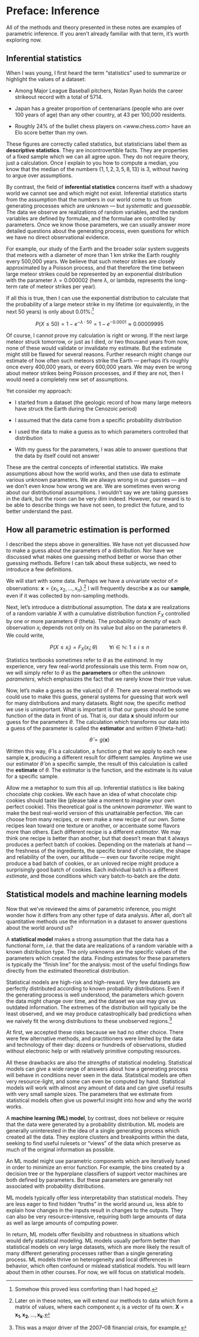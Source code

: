 # Preface: Inference {#sec-inference .unnumbered}

All of the methods and theory presented in these notes are examples of parametric inference. If you aren’t already familiar with that term, it's worth exploring now.

## Inferential statistics {#sec-inferentialstatistics}

When I was young, I first heard the term "statistics" used to summarize or highlight the values of a dataset:

* Among Major League Baseball pitchers, Nolan Ryan holds the career strikeout record with a total of 5714.

* Japan has a greater proportion of centenarians (people who are over 100 years of age) than any other country, at 43 per 100,000 residents.

* Roughly 24% of the bullet chess players on <www.chess.com> have an Elo score better than my own.

These figures are correctly called statistics, but statisticians label them as **descriptive statistics**. They are incontrovertible facts. They are properties of a fixed sample which we can all agree upon. They do not require theory, just a calculation. Once I explain to you how to compute a median, you know that the median of the numbers $\{1,1,2,3,5,8,13\}$ is 3, without having to argue over assumptions.

By contrast, the field of **inferential statistics** concerns itself with a shadowy world we cannot see and which might not exist. Inferential statistics starts from the assumption that the numbers in our world come to us from generating processes which are unknown --- but *systematic* and *guessable*. The data we observe are realizations of random variables, and the random variables are defined by formulae, and the formulae are controlled by parameters. Once we know those parameters, we can usually answer more detailed questions about the generating process, even questions for which we have no direct observational evidence.

For example, our study of the Earth and the broader solar system suggests that meteors with a diameter of more than 1 km strike the Earth roughly every 500,000 years. We believe that such meteor strikes are closely approximated by a Poisson process, and that therefore the time between large meteor strikes could be represented by an exponential distribution with the parameter $\lambda=0.000002$ (here $\lambda$, or lambda, represents the long-term rate of meteor strikes per year).

If all this is true, then I can use the exponential distribution to calculate that the probability of a large meteor strike in my lifetime (or equivalently, in the next 50 years) is only about 0.01%:^[Somehow this proved less comforting than I had hoped.]

$$P(X \le 50) = 1 - e^{-\lambda \cdot 50} = 1 - e^{-0.0001} \approx 0.00009995$$

Of course, I cannot prove my calculation is right or wrong. If the next large meteor struck tomorrow, or just as I died, or two thousand years from now, none of these would validate or invalidate my estimate. But the estimate might still be flawed for several reasons. Further research might change our estimate of how often such meteors strike the Earth --- perhaps it’s roughly once every 400,000 years, or every 600,000 years. We may even be wrong about meteor strikes being Poisson processes, and if they are not, then I would need a completely new set of assumptions.

Yet consider my approach:

* I started from a dataset (the geologic record of how many large meteors have struck the Earth during the Cenozoic period)

* I assumed that the data came from a specific probability distribution

* I used the data to make a guess as to which parameters controlled that distribution

* With my guess for the parameters, I was able to answer questions that the data by itself could not answer

These are the central concepts of inferential statistics. We make assumptions about how the world works, and then use data to estimate various unknown parameters. We are always wrong in our guesses –-- and we don't even know how wrong we are. We are sometimes even wrong about our distributional assumptions. I wouldn't say we are taking guesses in the dark, but the room can be very dim indeed. However, our reward is to be able to describe things we have not seen, to predict the future, and to better understand the past.

## How all parametric estimation is performed {#sec-parameters}

I described the steps above in generalities. We have not yet discussed *how* to make a guess about the parameters of a distribution. Nor have we discussed what makes one guessing method better or worse than other guessing methods. Before I can talk about these subjects, we need to introduce a few definitions.

We will start with some data. Perhaps we have a univariate vector of $n$ observations: $\boldsymbol{x} = \{x_1,x_2,\ldots,x_n\}$.^[Later on in these notes, we will extend our methods to data which form a matrix of values, where each component $x_i$ is a vector of its own: $\mathbf{X}={\boldsymbol{x_1},\boldsymbol{x_2},\ldots,\boldsymbol{x_k}}$.] I will frequently describe $\boldsymbol{x}$ as our **sample**, even if it was collected by non-sampling methods.

Next, let’s introduce a distributional assumption. The data $\boldsymbol{x}$ are realizations of a random variable $X$ with a cumulative distribution function $F_X$ controlled by one or more parameters $\theta$ (theta). The probability or density of each observation $x_i$ depends not only on its value but also on the parameters $\theta$. We could write,

$$P(X \le x_i) = F_X(x_i;\theta) \qquad \forall i \in \mathbb{N}:\ 1 \le i \le n$$

Statistics textbooks sometimes refer to $\theta$ as the *estimand*. In my experience, very few real-world professionals use this term. From now on, we will simply refer to $\theta$ as the **parameters** or often the *unknown parameters*, which emphasizes the fact that we rarely know their true value.

Now, let's make a guess as the value(s) of $\theta$. There are several methods we could use to make this guess, general systems for guessing that work well for many distributions and many datasets. Right now, the specific method we use is unimportant. What is important is that our guess should be some function of the data in front of us. That is, our data $\boldsymbol{x}$ should inform our guess for the parameters $\theta$. The calculation which transforms our data into a guess of the parameter is called the **estimator** and written $\hat{\theta}$ (theta-hat):

$$\hat{\theta} = g(\boldsymbol{x})$$

Written this way, $\hat{\theta}$ is a calculation, a function $g$ that we apply to each new sample $\boldsymbol{x}$, producing a different result for different samples. Anytime we use our estimator $\hat{\theta}$ on a specific sample, the result of this calculation is called the **estimate** of $\theta$. The estimator is the function, and the estimate is its value for a specific sample.

Allow me a metaphor to sum this all up. Inferential statistics is like baking chocolate chip cookies. We each have an idea of what chocolate chip cookies should taste like (please take a moment to imagine your own perfect cookie). This theoretical goal is the *unknown parameter*. We want to make the best real-world version of this unattainable perfection. We can choose from many recipes, or even make a new recipe of our own. Some recipes lean toward one texture or another, or accentuate some flavors more than others. Each different recipe is a different *estimator*. We may think one recipe is better than another, but that doesn't mean that it always produces a perfect batch of cookies. Depending on the materials at hand --- the freshness of the ingredients, the specific brand of chocolate, the shape and reliability of the oven, our altitude --- even our favorite recipe might produce a bad batch of cookies, or an unloved recipe might produce a surprisingly good batch of cookies. Each individual batch is a different *estimate*, and those conditions which vary batch-to-batch are the *data*.

## Statistical models and machine learning models {#sec-statsvsml}

Now that we've reviewed the aims of parametric inference, you might wonder how it differs from any other type of data analysis. After all, don't all quantitative methods use the information in a dataset to answer questions about the world around us?

A **statistical model** makes a strong assumption that the data has a functional form, *i.e.* that the data are realizations of a random variable with a known distribution type. The only unknowns are the specific values of the parameters which created the data. Finding estimates for these parameters is typically the "finish line" for the analysis: most of the useful findings flow directly from the estimated theoretical distribution.

Statistical models are high-risk and high-reward. Very few datasets are perfectly distributed according to known probability distributions. Even if the generating process is well understood, the parameters which govern the data might change over time, and the dataset we use may give us outdated information. The extremes of the distribution will typically be the least observed, and we may produce catastrophically bad predictions when we naively fit the wrong distributions to these unobserved regions.^[This was a major driver of the 2007--08 financial crisis, for example.]

At first, we accepted these risks because we had no other choice. There were few alternative methods, and practitioners were limited by the data and technology of their day: dozens or hundreds of observations, studied without electronic help or with relatively primitive computing resources.

All these drawbacks are also the *strengths* of statistical modeling. Statistical models can give a wide range of answers about how a generating process will behave in conditions never seen in the data. Statistical models are often very resource-light, and some can even be computed by hand. Statistical models will work with almost any amount of data and can give useful results with very small sample sizes. The parameters that we estimate from statistical models often give us powerful insight into how and why the world works.

A **machine learning (ML) model**, by contrast, does not believe or require that the data were generated by a probability distribution. ML models are generally uninterested in the idea of a single generating process which created all the data. They explore clusters and breakpoints within the data, seeking to find useful rulesets or "views" of the data which preserve as much of the original information as possible.

An ML model might use parametric components which are iteratively tuned in order to minimize an error function. For example, the bins created by a decision tree or the hyperplane classifiers of support vector machines are both defined by parameters. But these parameters are generally not associated with probability distributions.

ML models typically offer less interpretability than statistical models. They are less eager to find hidden "truths" in the world around us, less able to explain how changes in the inputs result in changes to the outputs. They can also be very resource-intensive, requiring both large amounts of data as well as large amounts of computing power.

In return, ML models offer flexibility and robustness in situations which would defy statistical modeling. ML models usually perform better than statistical models on very large datasets, which are more likely the result of many different generating processes rather than a single generating process. ML models thrive on heterogeneity and local differences in behavior, which often confound or mislead statistical models. You will learn about them in other courses. For now, we will focus on statistical models.
